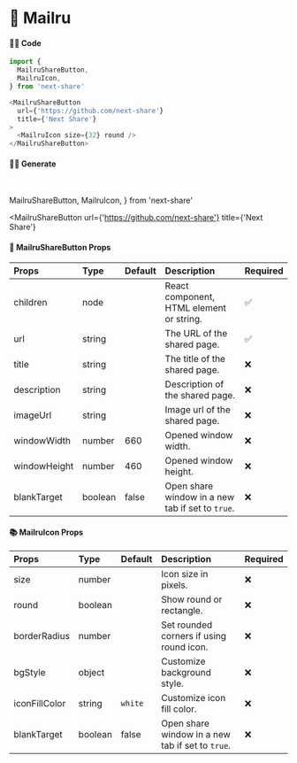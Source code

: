 # 🎀 Mailru

#### 👨‍💻 Code

```js copy
import {
  MailruShareButton,
  MailruIcon,
} from 'next-share'

<MailruShareButton
  url={'https://github.com/next-share'}
  title={'Next Share'}
>
  <MailruIcon size={32} round />
</MailruShareButton>
```

#### 👨‍💻 Generate

<br />

  MailruShareButton,
  MailruIcon,
} from 'next-share'

<MailruShareButton
  url={'https://github.com/next-share'}
  title={'Next Share'}
>
  <MailruIcon size={32} round />
</MailruShareButton>

#### 📖 MailruShareButton Props

| Props | Type | Default | Description | Required |
| :--- | :--- | :--- | :--- | :--- |
| children | node |  | React component, HTML element or string. | ✅ |
| url | string |  | The URL of the shared page. | ✅ |
| title | string |  | The title of the shared page. | ❌ |
| description | string |  | Description of the shared page. | ❌ |
| imageUrl | string |  | Image url of the shared page. | ❌ |
| windowWidth | number | 660 | Opened window width. | ❌ |
| windowHeight | number | 460 | Opened window height. | ❌ |
| blankTarget | boolean | false | Open share window in a new tab if set to `true`. | ❌ |

#### 📚 MailruIcon Props

| Props | Type | Default | Description | Required |
| :--- | :--- | :--- | :--- | :--- |
| size | number |  | Icon size in pixels. | ❌ |
| round | boolean |  | Show round or rectangle. | ❌ |
| borderRadius | number |  | Set rounded corners if using round icon. | ❌ |
| bgStyle | object |  | Customize background style. | ❌ |
| iconFillColor | string | <code>white</code> | Customize icon fill color. | ❌ |
| blankTarget | boolean | false | Open share window in a new tab if set to `true`. | ❌ |
